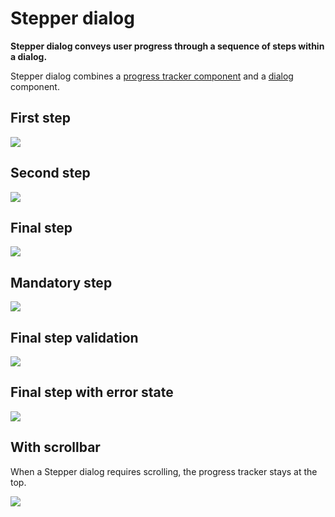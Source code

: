 # Stepper dialog

**Stepper dialog conveys user progress through a sequence of steps within a dialog.**

Stepper dialog combines a [progress tracker component](/product/components/progress-tracker) and a [dialog](/product/components/dialog) component.

## First step

<img src="stepper-dialog/assets/step-1-optional.jpg" />

## Second step

<img src="stepper-dialog/assets/step-2-optional.jpg" />

## Final step

<img src="stepper-dialog/assets/final-step.jpg" />

## Mandatory step

<img src="stepper-dialog/assets/step-2-mandatory.jpg" />

## Final step validation

<img src="stepper-dialog/assets/final-step-validation.jpg" />

## Final step with error state

<img src="stepper-dialog/assets/final-step-error.jpg" />

## With scrollbar

When a Stepper dialog requires scrolling, the progress tracker stays at the top.

<img src="stepper-dialog/assets/step-scroll.jpg" />
